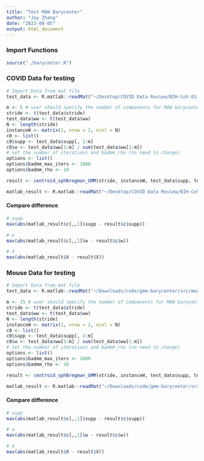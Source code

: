 ```yaml
---
title: "Test MAW Barycenter"
author: "Jay Zhang"
date: "2023-08-05"
output: html_document
---
```


### Import Functions

```r
source("./barycenter.R")
```

### COVID Data for testing

```r
# Import Data from mat file
test_data <- R.matlab::readMat("~/Desktop/COVID Data Review/BIH-CoV-01_test.mat")
```


```r
m <- 5 # user should specify the number of components for MAW barycenter
stride <- t(test_data$stride)
test_data$ww <- t(test_data$ww)
N <- length(stride)
instanceW <- matrix(1, nrow = 1, ncol = N)
c0 <- list()
c0$supp <- test_data$supp[, 1:m]
c0$w <- test_data$ww[1:m] / sum(test_data$ww[1:m])
# set the number of iterations and badmm_rho (no need to change)
options <- list()
options$badmm_max_iters <- 1000
options$badmm_rho <- 10

result <- centroid_sphBregman_GMM(stride, instanceW, test_data$supp, test_data$ww, c0, options)
```

```r
matlab_result <- R.matlab::readMat("~/Desktop/COVID Data Review/BIH-CoV-01_test_OT.mat")
```

#### Compare difference

```r
# supp
max(abs(matlab_result$c[,,1]$supp - result$c$supp))
```

```r
# w
max(abs(matlab_result$c[,,1]$w - result$c$w))
```

```r
# X
max(abs(matlab_result$X - result$X))
```



### Mouse Data for testing

```r
# Import Data from mat file
test_data <- R.matlab::readMat("~/Downloads/code/gmm-barycenter/src/mouse_2.mat")
```

```r
m <- 15 # user should specify the number of components for MAW barycenter
stride <- t(test_data$stride)
test_data$ww <- t(test_data$ww)
N <- length(stride)
instanceW <- matrix(1, nrow = 1, ncol = N)
c0 <- list()
c0$supp <- test_data$supp[, 1:m]
c0$w <- test_data$ww[1:m] / sum(test_data$ww[1:m])
# set the number of iterations and badmm_rho (no need to change)
options <- list()
options$badmm_max_iters <- 1000
options$badmm_rho <- 10

result <- centroid_sphBregman_GMM(stride, instanceW, test_data$supp, test_data$ww, c0, options)
```

```r
matlab_result <- R.matlab::readMat("~/Downloads/code/gmm-barycenter/src/mouse_2_OT.mat")
```


#### Compare difference

```r
# supp
max(abs(matlab_result$c[,,1]$supp - result$c$supp))
```

```r
# w
max(abs(matlab_result$c[,,1]$w - result$c$w))
```

```r
# X
max(abs(matlab_result$X - result$X))
```
